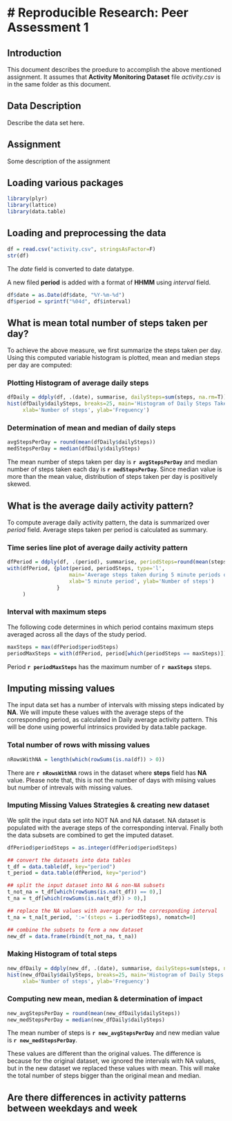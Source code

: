 # Reproducible Research: Peer Assessment 1
==========================================

## Introduction

This document describes the proedure to accomplish the above mentioned assignment. It assumes that **Activity Monitoring Dataset** file *activity.csv* is in the same folder as this document.  

## Data Description

Describe the data set here.  

## Assignment

Some description of the assignment

## Loading various packages

```r
library(plyr)
library(lattice)
library(data.table)
```


## Loading and preprocessing the data


```r
df = read.csv("activity.csv", stringsAsFactor=F)
str(df)
```

The *date* field is converted to date datatype.  

A new filed **period** is added with a format of **HHMM** using *interval* field.  

```r
df$date = as.Date(df$date, "%Y-%m-%d")
df$period = sprintf("%04d", df$interval)
```

## What is mean total number of steps taken per day?

To achieve the above measure, we first summarize the steps taken per day. Using this computed variable  histogram is plotted, mean and median steps per day are computed:  

### Plotting Histogram of average daily steps

```r
dfDaily = ddply(df, .(date), summarise, dailySteps=sum(steps, na.rm=T))
hist(dfDaily$dailySteps, breaks=25, main='Histogram of Daily Steps Taken',
     xlab='Number of steps', ylab='Freguency')
```

### Determination of mean and median of daily steps

```r
avgStepsPerDay = round(mean(dfDaily$dailySteps))
medStepsPerDay = median(dfDaily$dailySteps)
```


The mean number of steps taken per day is **`r avgStepsPerDay`** and median number of steps taken each day is **`r medStepsPerDay`**.  Since median value is more than the mean value, distribution of steps taken per day is positively skewed.


## What is the average daily activity pattern?

To compute average daily activity pattern, the data is summarized over *period* field. Average steps taken per period is calculated as summary.  

### Time series line plot of average daily activity pattern

```r
dfPeriod = ddply(df, .(period), summarise, periodSteps=round(mean(steps, na.rm=T)))
with(dfPeriod, {plot(period, periodSteps, type='l',
                    main='Average steps taken during 5 minute periods of a day',
                    xlab='5 minute period', ylab='Number of steps')
                }
     )
```

### Interval with maximum steps

The following code determines in which period contains maximum steps averaged across all the days of the study period.  


```r
maxSteps = max(dfPeriod$periodSteps)
periodMaxSteps = with(dfPeriod, period[which(periodSteps == maxSteps)])
```

Period **`r periodMaxSteps`** has the maximum number of **`r maxSteps`** steps.  


## Imputing missing values

The input data set has a number of intervals with missing steps indicated by **NA**. We will impute these values with the average steps of the corresponding period, as calculated in Daily average activity pattern. This will be done using powerful intrinsics provided by data.table package.  

### Total number of rows with missing values

```r
nRowsWithNA = length(which(rowSums(is.na(df)) > 0))
```


There are **`r nRowsWithNA`** rows in the dataset where **steps** field  has **NA** value. Please note that, this is not the number of days with miising values but number of intrevals with missing values.


### Imputing Missing Values Strategies & creating new dataset

We split the input data set into NOT NA and NA dataset. NA dataset is populated with the average steps of the corresponding interval. Finally both the data subsets are combined to get the imputed dataset.  

```r
dfPeriod$periodSteps = as.integer(dfPeriod$periodSteps)

## convert the datasets into data tables
t_df = data.table(df, key="period")
t_period = data.table(dfPeriod, key="period")

## split the input dataset into NA & non-NA subsets
t_not_na = t_df[which(rowSums(is.na(t_df)) == 0),]
t_na = t_df[which(rowSums(is.na(t_df)) > 0),]

## replace the NA values with average for the corresponding interval
t_na = t_na[t_period, ':='(steps = i.periodSteps), nomatch=0]

## combine the subsets to form a new dataset
new_df = data.frame(rbind(t_not_na, t_na))
```
### Making Histogram of total steps

```r
new_dfDaily = ddply(new_df, .(date), summarise, dailySteps=sum(steps, na.rm=T))
hist(new_dfDaily$dailySteps, breaks=25, main='Histogram of Daily Steps taken after imputing',
     xlab='Number of steps', ylab='Freguency')
```
### Computing new mean, median & determination of impact

```r
new_avgStepsPerDay = round(mean(new_dfDaily$dailySteps))
new_medStepsPerDay = median(new_dfDaily$dailySteps)
```

The mean number of steps is **`r new_avgStepsPerDay`** and new median value is **`r new_medStepsPerDay`**. 

These values are different than the original values. The difference is because for the original dataset, we ignored the intervals with NA values, but in the new dataset we replaced these values with mean. This will make the total number of steps bigger than the original mean and median.


## Are there differences in activity patterns between weekdays and week


